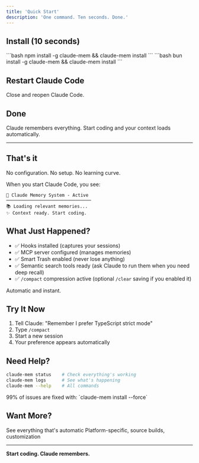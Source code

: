 ```yaml
---
title: 'Quick Start'
description: 'One command. Ten seconds. Done.'
---
```



## Install (10 seconds)

<Tabs>
  <Tab title="npm (recommended)">
    ```bash
    npm install -g claude-mem && claude-mem install
    ```
  </Tab>
  <Tab title="bun (faster)">
    ```bash
    bun install -g claude-mem && claude-mem install
    ```
  </Tab>
</Tabs>

## Restart Claude Code

Close and reopen Claude Code.

## Done

Claude remembers everything. Start coding and your context loads automatically.

---

## That's it

No configuration. No setup. No learning curve.

When you start Claude Code, you see:

```
🧠 Claude Memory System - Active
────────────────────────────────
📚 Loading relevant memories...
✨ Context ready. Start coding.
```

## What Just Happened?

- ✅ Hooks installed (captures your sessions)
- ✅ MCP server configured (manages memories)
- ✅ Smart Trash enabled (never lose anything)
- ✅ Semantic search tools ready (ask Claude to run them when you need deep recall)
- ✅ `/compact` compression active (optional `/clear` saving if you enabled it)

Automatic and instant.

## Try It Now

1. Tell Claude: "Remember I prefer TypeScript strict mode"
2. Type `/compact`
3. Start a new session
4. Your preference appears automatically

## Need Help?

```bash
claude-mem status    # Check everything's working
claude-mem logs      # See what's happening
claude-mem --help    # All commands
```

<Card title="Something Wrong?" icon="wrench" href="/guides/troubleshooting">
  99% of issues are fixed with: `claude-mem install --force`
</Card>

## Want More?

<CardGrid cols={2}>
  <Card title="🎯 Instant Features" icon="sparkles" href="/instant-features">
    See everything that's automatic
  </Card>
  <Card title="🔧 Advanced Setup" icon="cog" href="/advanced/installation">
    Platform-specific, source builds, customization
  </Card>
</CardGrid>

---

**Start coding. Claude remembers.**
